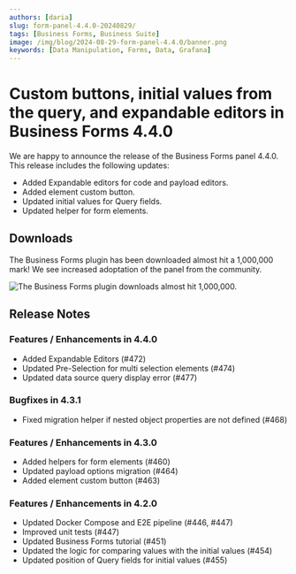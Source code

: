 ```yaml
---
authors: [daria]
slug: form-panel-4.4.0-20240829/
tags: [Business Forms, Business Suite]
image: /img/blog/2024-08-29-form-panel-4.4.0/banner.png
keywords: [Data Manipulation, Forms, Data, Grafana]
---
```



# Custom buttons, initial values from the query, and expandable editors in Business Forms 4.4.0

We are happy to announce the release of the Business Forms panel 4.4.0. This release includes the following updates:

- Added Expandable editors for code and payload editors.
- Added element custom button.
- Updated initial values for Query fields.
- Updated helper for form elements.

<Catalog date="August 29, 2024" />

## Downloads

The Business Forms plugin has been downloaded almost hit a 1,000,000 mark! We see increased adoptation of the panel from the community.

<Image
  title="The Business Forms plugin downloads almost hit 1,000,000."
  src="/img/blog/2024-07-02-form-panel-4.0.0/downloads.png"
/>

<GettingStarted />

<Tutorial />

## Release Notes

### Features / Enhancements in 4.4.0

- Added Expandable Editors (#472)
- Updated Pre-Selection for multi selection elements (#474)
- Updated data source query display error (#477)

### Bugfixes in 4.3.1

- Fixed migration helper if nested object properties are not defined (#468)

### Features / Enhancements in 4.3.0

- Added helpers for form elements (#460)
- Updated payload options migration (#464)
- Added element custom button (#463)

### Features / Enhancements in 4.2.0

- Updated Docker Compose and E2E pipeline (#446, #447)
- Improved unit tests (#447)
- Updated Business Forms tutorial (#451)
- Updated the logic for comparing values with the initial values (#454)
- Updated position of Query fields for initial values (#455)

<Feedback />
